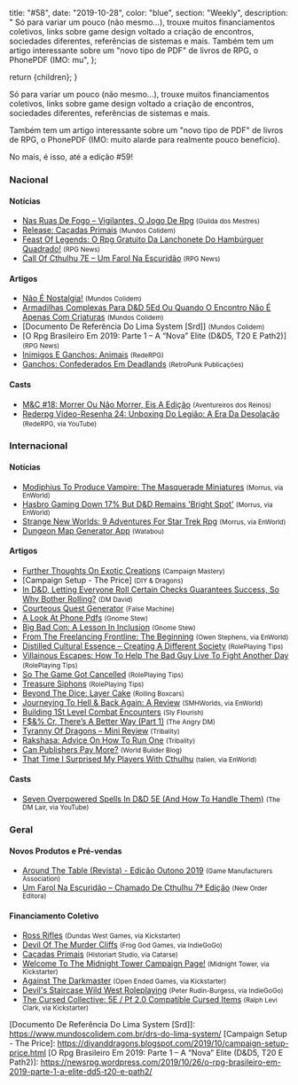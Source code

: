 
  title: "#58",
  date: "2019-10-28",
  color: "blue",
  section: "Weekly",
  description:
    "    Só para variar um pouco (não mesmo...), trouxe muitos financiamentos coletivos, links sobre game design voltado a criação de encontros, sociedades diferentes, referências de sistemas e mais.    Também tem um artigo interessante sobre um &quot;novo tipo de PDF&quot; de livros de RPG, o PhonePDF (IMO: mu",
};

  return <InternalLayout meta={meta}>{children}</InternalLayout>;
}

Só para variar um pouco (não mesmo...), trouxe muitos financiamentos coletivos, links sobre game design voltado a criação de encontros, sociedades diferentes, referências de sistemas e mais.

Também tem um artigo interessante sobre um &quot;novo tipo de PDF&quot; de livros de RPG, o PhonePDF (IMO: muito alarde para realmente pouco benefício).

No mais, é isso, até a edição #59!

### Nacional

#### Notícias

- [Nas Ruas De Fogo – Vigilantes, O Jogo De Rpg] <small>(Guilda dos Mestres)</small>
- [Release: Caçadas Primais] <small>(Mundos Colidem)</small>
- [Feast Of Legends: O Rpg Gratuito Da Lanchonete Do Hambúrguer Quadrado!] <small>(RPG News)</small>
- [Call Of Cthulhu 7E – Um Farol Na Escuridão] <small>(RPG News)</small>

#### Artigos

- [Não É Nostalgia!] <small>(Mundos Colidem)</small>
- [Armadilhas Complexas Para D&amp;D 5Ed Ou Quando O Encontro Não É Apenas Com Criaturas] <small>(Mundos Colidem)</small>
- [Documento De Referência Do Lima System [Srd]] <small>(Mundos Colidem)</small>
- [O Rpg Brasileiro Em 2019: Parte 1 – A “Nova” Elite (D&amp;D5, T20 E Path2)] <small>(RPG News)</small>
- [Inimigos E Ganchos: Animais] <small>(RedeRPG)</small>
- [Ganchos: Confederados Em Deadlands] <small>(RetroPunk Publicações)</small>

#### Casts

- [M&amp;C #18: Morrer Ou Não Morrer, Eis A Edição] <small>(Aventureiros dos Reinos)</small>
- [Rederpg Vídeo-Resenha 24: Unboxing Do Legião: A Era Da Desolação] <small>(RedeRPG, via YouTube)</small>

### Internacional

#### Notícias

- [Modiphius To Produce Vampire: The Masquerade Miniatures] <small>(Morrus, via EnWorld)</small>
- [Hasbro Gaming Down 17% But D&amp;D Remains &#039;Bright Spot&#039;] <small>(Morrus, via EnWorld)</small>
- [Strange New Worlds: 9 Adventures For Star Trek Rpg] <small>(Morrus, via EnWorld)</small>
- [Dungeon Map Generator App] <small>(Watabou)</small>

#### Artigos

- [Further Thoughts On Exotic Creations] <small>(Campaign Mastery)</small>
- [Campaign Setup - The Price] <small>(DIY &amp; Dragons)</small>
- [In D&amp;D, Letting Everyone Roll Certain Checks Guarantees Success, So Why Bother Rolling?] <small>(DM David)</small>
- [Courteous Quest Generator] <small>(False Machine)</small>
- [A Look At Phone Pdfs] <small>(Gnome Stew)</small>
- [Big Bad Con: A Lesson In Inclusion] <small>(Gnome Stew)</small>
- [From The Freelancing Frontline: The Beginning] <small>(Owen Stephens, via EnWorld)</small>
- [Distilled Cultural Essence – Creating A Different Society] <small>(RolePlaying Tips)</small>
- [Villainous Escapes: How To Help The Bad Guy Live To Fight Another Day] <small>(RolePlaying Tips)</small>
- [So The Game Got Cancelled] <small>(RolePlaying Tips)</small>
- [Treasure Siphons] <small>(RolePlaying Tips)</small>
- [Beyond The Dice: Layer Cake] <small>(Rolling Boxcars)</small>
- [Journeying To Hell &amp; Back Again: A Review] <small>(SMHWorlds, via EnWorld)</small>
- [Building 1St Level Combat Encounters] <small>(Sly Flourish)</small>
- [F$&amp;% Cr, There’s A Better Way (Part 1)] <small>(The Angry DM)</small>
- [Tyranny Of Dragons – Mini Review] <small>(Tribality)</small>
- [Rakshasa: Advice On How To Run One] <small>(Tribality)</small>
- [Can Publishers Pay More?] <small>(World Builder Blog)</small>
- [That Time I Surprised My Players With Cthulhu] <small>(talien, via EnWorld)</small>

#### Casts

- [Seven Overpowered Spells In D&amp;D 5E (And How To Handle Them)] <small>(The DM Lair, via YouTube)</small>

### Geral

#### Novos Produtos e Pré-vendas

- [Around The Table (Revista) - Edição Outono 2019] <small>(Game Manufacturers Association)</small>
- [Um Farol Na Escuridão – Chamado De Cthulhu 7ª Edição] <small>(New Order Editora)</small>

#### Financiamento Coletivo

- [Ross Rifles] <small>(Dundas West Games, via Kickstarter)</small>
- [Devil Of The Murder Cliffs] <small>(Frog God Games, via IndieGoGo)</small>
- [Caçadas Primais] <small>(Historiart Studio, via Catarse)</small>
- [Welcome To The Midnight Tower Campaign Page!] <small>(Midnight Tower, via Kickstarter)</small>
- [Against The Darkmaster] <small>(Open Ended Games, via Kickstarter)</small>
- [Devil&#039;s Staircase Wild West Roleplaying] <small>(Peter Rudin-Burgess, via IndieGoGo)</small>
- [The Cursed Collective: 5E / Pf 2.0 Compatible Cursed Items] <small>(Ralph Levi Clark, via Kickstarter)</small>

[building 1st level combat encounters]: https://slyflourish.com/building_1st_level_encounters.html
[that time i surprised my players with cthulhu]: https://www.enworld.org/threads/that-time-i-surprised-my-players-with-cthulhu.668054/
[a look at phone pdfs]: https://gnomestew.com/a-look-at-phone-pdfs/
[further thoughts on exotic creations]: http://www.campaignmastery.com/blog/further-thoughts-exotic-creations/
[feast of legends: o rpg gratuito da lanchonete do hambúrguer quadrado!]: https://newsrpg.wordpress.com/2019/10/22/feast-of-legends-o-rpg-da-lanchonete-do-hamburguer-quadrado/
[treasure siphons]: https://www.roleplayingtips.com/rptn/treasure-siphons/
[não é nostalgia!]: https://www.mundoscolidem.com.br/nostalgia/
[courteous quest generator]: https://falsemachine.blogspot.com/2019/10/courteous-quest-generator.html
[in d&amp;d, letting everyone roll certain checks guarantees success, so why bother rolling?]: https://dmdavid.com/tag/why-bother-having-everyone-roll-a-check-when-it-just-guarantees-success/
[around the table (revista) - edição outono 2019]: https://fwpi.com/digimags/digimags/digimag_aroundthetable_fall_2019/
[modiphius to produce vampire: the masquerade miniatures]: https://www.enworld.org/threads/modiphius-to-produce-vampire-the-masquerade-miniatures.668130/
[dungeon map generator app]: https://watabou.itch.io/one-page-dungeon
[rakshasa: advice on how to run one]: https://www.tribality.com/2019/10/22/rakshasa-advice-on-how-to-run-one/
[seven overpowered spells in d&amp;d 5e (and how to handle them)]: https://www.youtube.com/watch?v=veWUuXaKk7w
[against the darkmaster]: https://www.kickstarter.com/projects/openendedgames/against-the-darkmaster
[tyranny of dragons – mini review]: https://www.tribality.com/2019/10/22/tyranny-of-dragons-out-now/
[so the game got cancelled]: https://www.roleplayingtips.com/rptn/so-the-game-got-cancelled/
[inimigos e ganchos: animais]: https://www.rederpg.com.br/2019/10/22/inimigos-e-ganchos-animais/
[release: caçadas primais]: https://www.mundoscolidem.com.br/cprimais/
[caçadas primais]: https://www.catarse.me/primais
[devil&#039;s staircase wild west roleplaying]: https://www.indiegogo.com/projects/devil-s-staircase-wild-west-roleplaying#/
[devil of the murder cliffs]: https://www.indiegogo.com/projects/devil-of-the-murder-cliffs#/
[ross rifles]: https://www.kickstarter.com/projects/dundaswestgames/ross-rifles
[welcome to the midnight tower campaign page!]: https://www.kickstarter.com/projects/midnight-tower/welcome-to-the-midnight-tower-campaign-page
[the cursed collective: 5e / pf 2.0 compatible cursed items]: https://www.kickstarter.com/projects/sessionzero/the-cursed-collective-5e-pf-20-compatible-cursed-items
[hasbro gaming down 17% but d&amp;d remains &#039;bright spot&#039;]: https://www.enworld.org/threads/hasbro-gaming-down-17-but-d-d-remains-bright-spot.668157
[distilled cultural essence – creating a different society]: https://www.roleplayingtips.com/rptn/distilled-cultural-essence-creating-a-different-society/
[call of cthulhu 7e – um farol na escuridão]: https://newsrpg.wordpress.com/2019/10/24/coc-7a-um-farol-na-escuridao/
[um farol na escuridão – chamado de cthulhu 7ª edição]: https://newordereditora.com.br/loja/rpg/chamado-de-cthulhu/um-farol-na-escuridao-chamado-de-cthulhu-7a-edicao/
[from the freelancing frontline: the beginning]: https://www.enworld.org/threads/from-the-freelancing-frontline-the-beginning.668158/
[journeying to hell &amp; back again: a review]: https://www.enworld.org/threads/journeying-to-hell-back-again-a-review.667659/
[nas ruas de fogo – vigilantes, o jogo de rpg]: http://guildadosmestres.com.br/2019/10/24/nas-ruas-de-fogo-vigilantes/
[big bad con: a lesson in inclusion]: https://gnomestew.com/big-bad-con-a-lesson-in-inclusion/
[beyond the dice: layer cake]: https://rollingboxcars.com/2019/10/24/beyond-the-dice-layer-cake/
[can publishers pay more?]: https://worldbuilderblog.me/2019/10/24/can-publishers-pay-more/
[ganchos: confederados em deadlands]: https://retropunk.com.br/editora/ganchos-confederados-em-deadlands/
[villainous escapes: how to help the bad guy live to fight another day]: https://www.roleplayingtips.com/rptn/villainous-escapes-how-to-help-the-bad-guy-live-to-fight-another-day/
[rederpg vídeo-resenha 24: unboxing do legião: a era da desolação]: https://www.youtube.com/watch?v=3zW72txO5SY
[armadilhas complexas para d&amp;d 5ed ou quando o encontro não é apenas com criaturas]: https://www.mundoscolidem.com.br/armadilhas-complexas-para-dd-5ed-ou-quando-o-encontro-nao-e-apenas-com-criaturas/
[f$&amp;% cr, there’s a better way (part 1)]: https://theangrygm.com/f-cr-theres-a-better-way-part-1/
[strange new worlds: 9 adventures for star trek rpg]: https://www.enworld.org/threads/strange-new-worlds-9-adventures-for-star-trek-rpg.668168/
[m&amp;c #18: morrer ou não morrer, eis a edição]: http://aventureirosdosreinos.com/mc-18-morrer-ou-nao-morrer-eis-a-edicao/

[Documento De Referência Do Lima System [Srd]]: https://www.mundoscolidem.com.br/drs-do-lima-system/
[Campaign Setup - The Price]: https://diyanddragons.blogspot.com/2019/10/campaign-setup-price.html
[O Rpg Brasileiro Em 2019: Parte 1 – A “Nova” Elite (D&amp;D5, T20 E Path2)]: https://newsrpg.wordpress.com/2019/10/26/o-rpg-brasileiro-em-2019-parte-1-a-elite-dd5-t20-e-path2/
